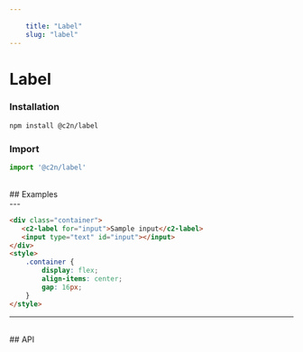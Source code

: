 ```yaml
---
    
    title: "Label"
    slug: "label"
---
```




# Label

### Installation

```bash tag=CodeBlock
npm install @c2n/label
```

### Import

```typescript tag=CodeBlock
import '@c2n/label'
```

<br />
## Examples
<br />
---

```html tag=MdxCodeBlock,compack=true, component=c2-label
<div class="container">
   <c2-label for="input">Sample input</c2-label>
   <input type="text" id="input"></input>
</div>
<style>
    .container {
        display: flex;
        align-items: center;
        gap: 16px;
    }
</style>
```

---

<br />
## API

<ApiTable componentTag="c2-label"></ApiTable>
